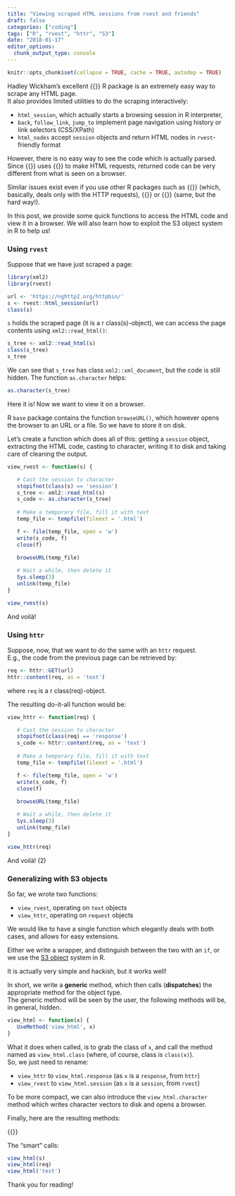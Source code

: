 ```yaml
---
title: "Viewing scraped HTML sessions from rvest and friends"
draft: false
categories: ["coding"]
tags: ["R", "rvest", "httr", "S3"]
date: "2018-01-17"
editor_options: 
  chunk_output_type: console
---
```


```r
knitr::opts_chunk$set(collapse = TRUE, cache = TRUE, autodep = TRUE)
```


Hadley Wickham's excellent {{<cran rvest>}} R package is an extremely easy way to scrape any HTML page.    
It also provides limited utilities to do the scraping interactively: 

- `html_session`, which actually starts a browsing session in R interpreter,
- `back`, `follow_link`, `jump_to` implement page navigation using history or link selectors (CSS/XPath)
- `html_nodes` accept `session` objects and return HTML nodes in `rvest`-friendly format

However, there is no easy way to see the code which is actually parsed.  
Since {{<cran rvest>}} uses {{<cran httr>}} to make HTML requests, returned code can be very different from what is seen on a browser.

Similar issues exist even if you use other R packages such as {{<cran httr>}} (which, basically, deals only with the HTTP requests), {{<cran curl>}} or {{<cran RCurl>}} (same, but the hard way!).

In this post, we provide some quick functions to access the HTML code and view it in a browser. We will also learn how to exploit the S3 object system in R to help us!

### Using `rvest`

Suppose that we have just scraped a page:
```r
library(xml2)
library(rvest)

url <- 'https://nghttp2.org/httpbin/'
s <- rvest::html_session(url)
class(s)
```

`s` holds the scraped page (it is a ` `r class(s)` `-object), we can access the page contents using `xml2::read_html()`:

```r
s_tree <- xml2::read_html(s)
class(s_tree)
s_tree
```

We can see that `s_tree` has class `xml2::xml_document`, but the code is still hidden. The function `as.character` helps:

```r
as.character(s_tree)
```

Here it is!
Now we want to view it on a browser. 

R `base` package contains the function `browseURL()`, which however opens the browser to an URL or a file. So we have to store it on disk. 

Let's create a function which does all of this: getting a `session` object, extracting the HTML code, casting to character, writing it to disk and taking care of cleaning the output.

```r
view_rvest <- function(s) {

   # Cast the session to character
   stopifnot(class(s) == 'session')
   s_tree <- xml2::read_html(s)
   s_code <- as.character(s_tree)
   
   # Make a temporary file, fill it with text
   temp_file <- tempfile(fileext = '.html')

   f <- file(temp_file, open = 'w')
   write(s_code, f)
   close(f)
   
   browseURL(temp_file)

   # Wait a while, then delete it
   Sys.sleep(3)
   unlink(temp_file)
}

view_rvest(s)
```

And voilà!


### Using `httr`

Suppose, now, that we want to do the same with an `httr` request.   
E.g., the code from the previous page can be retrieved by:

```r
req <- httr::GET(url)
httr::content(req, as = 'text')
```

where `req` is a ` `r class(req)` `-object.

The resulting do-it-all function would be:

```r
view_httr <- function(req) {

   # Cast the session to character
   stopifnot(class(req) == 'response')
   s_code <- httr::content(req, as = 'text')
   
   # Make a temporary file, fill it with text
   temp_file <- tempfile(fileext = '.html')

   f <- file(temp_file, open = 'w')
   write(s_code, f)
   close(f)
   
   browseURL(temp_file)

   # Wait a while, then delete it
   Sys.sleep(3)
   unlink(temp_file)
}

view_httr(req)
```

And voilà! (2)

### Generalizing with S3 objects

So far, we wrote two functions:

- `view_rvest`, operating on `text` objects
- `view_httr`, operating on `request` objects

We would like to have a single function which elegantly deals with both cases, and allows for easy extensions.  

Either we write a wrapper, and distinguish between the two with an `if`, or we use the [S3 object](https://adv-r.hadley.nz/s3.html) system in R.

It is actually very simple and hackish, but it works well!

In short, we write a **generic** method, which then calls (**dispatches**) the appropriate method for the object type.   
The generic method will be seen by the user, the following methods will be, in general, hidden.

```r
view_html <- function(x) {
   UseMethod('view_html', x)
}
```

What it does when called, is to grab the class of `x`, and call the method named as `view_html.class` (where, of course, class is `class(x)`).   
So, we just need to rename:

- `view_httr` to `view_html.response` (as `x` is a `response`, from `httr`) 
- `view_rvest` to `view_html.session` (as `x` is a `session`, from `rvest`)

To be more compact, we can also introduce the `view_html.character` method which writes character vectors to disk and opens a browser.

Finally, here are the resulting methods:

<!-- ```{r, eval = FALSE}
view_html <- function(x) {
   UseMethod('view_html', x)
}
view_html.session <- function(s) {
   s_tree <- xml2::read_html(s)
   s_code <- as.character(s_tree)
   
   view_html(s_code)
}
view_html.response <- function(resp) {
   s_code <- httr::content(resp, as = 'text')
   
   view_html(s_code)
}

view_html.character <- function(text) {
   temp_file <- tempfile(fileext = '.html')
   
   print(paste('Created:', temp_file))
   
   f <- file(temp_file, open = 'w')
   write(text, f)
   close(f)
   
   browseURL(temp_file)
   Sys.sleep(3)
   unlink(temp_file)
}``` -->

{{<gist e3f91067a7d6e70d238af5da9c03b892>}}

The "smart" calls:

```r
view_html(s)
view_html(req)
view_html('test')
```

Thank you for reading!